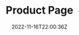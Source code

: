 ---
slug: "product-page"
title: "Product Page"
description: "Product Landing Page built for fake Best Games company. Practice Responsive Web Design."
techs:
  - "HTML"
  - "CSS"
  - "Bootstrap"
date: "2022-11-16T22:00:36Z"
repoUrl: "https://github.com/PabloPicas0/Product-Page"
homepageUrl: "https://pablopicas0.github.io/Product-Page/"
banner: "./images/banner.jpg"
---